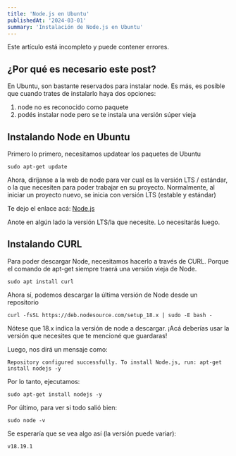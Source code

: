 ```yaml
---
title: 'Node.js en Ubuntu'
publishedAt: '2024-03-01'
summary: 'Instalación de Node.js en Ubuntu'
---
```


<Callout emoji="⚠️">
Este artículo está incompleto y puede contener errores.
</Callout>

## ¿Por qué es necesario este post? 
En Ubuntu, son bastante reservados para instalar node. Es más, es posible que cuando trates de instalarlo haya dos opciones:
1. node no es reconocido como paquete 
2. podés instalar node pero se te instala una versión súper vieja

## Instalando Node en Ubuntu
Primero lo primero, necesitamos updatear los paquetes de Ubuntu
```shell
sudo apt-get update
```

Ahora, diríjanse a la web de node para ver cual es la versión LTS / estándar, o la que necesiten para poder trabajar en su proyecto.
Normalmente, al iniciar un proyecto nuevo, se inicia con versión LTS (estable y estándar)

Te dejo el enlace acá: [Node.js](https://nodejs.org/en)

<Callout emoji="⚠️">
Anote en algún lado la versión LTS/la que necesite. Lo necesitarás luego.
</Callout>

## Instalando CURL 
Para poder descargar Node, necesitamos hacerlo a través de CURL. Porque el comando de apt-get siempre traerá una versión vieja de Node.
```shell
sudo apt install curl 
```

Ahora sí, podemos descargar la última versión de Node desde un repositorio
```shell
curl -fsSL https://deb.nodesource.com/setup_18.x | sudo -E bash -
```

<Callout emoji="⚠️">
Nótese que 18.x indica la versión de node a descargar. ¡Acá deberías usar la versión que necesites que te mencioné que guardaras!
</Callout>

Luego, nos dirá un mensaje como: 
```
Repository configured successfully. To install Node.js, run: apt-get install nodejs -y
```

Por lo tanto, ejecutamos: 
```shell
sudo apt-get install nodejs -y
```

Por último, para ver si todo salió bien:
```shell
sudo node -v
```

Se esperaría que se vea algo así (la versión puede variar):
```shell
v18.19.1
```